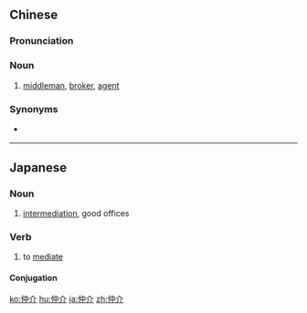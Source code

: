 ==Chinese==
{{zh-forms}}

===Pronunciation===
{{zh-pron
|m=zhòngjiè
|c=zung6 gaai3
|cat=n,v
}}

===Noun===
{{zh-noun}}

# {{lb|zh|chiefly|Taiwan}} [[middleman]], [[broker]], [[agent]]

===Synonyms===
* {{qualifier|chiefly mainland China}} {{zh-l|中介}}

----

==Japanese==
{{ja-kanjitab|ちゅう|かい|yomi=on}}

===Noun===
{{ja-noun|ちゅうかい}}

# [[intermediation]], good offices

===Verb===
{{ja-verb-suru|ちゅうかい}}

# to [[mediate]]

====Conjugation====
{{ja-suru|ちゅうかい}}

[[ko:仲介]]
[[hu:仲介]]
[[ja:仲介]]
[[zh:仲介]]